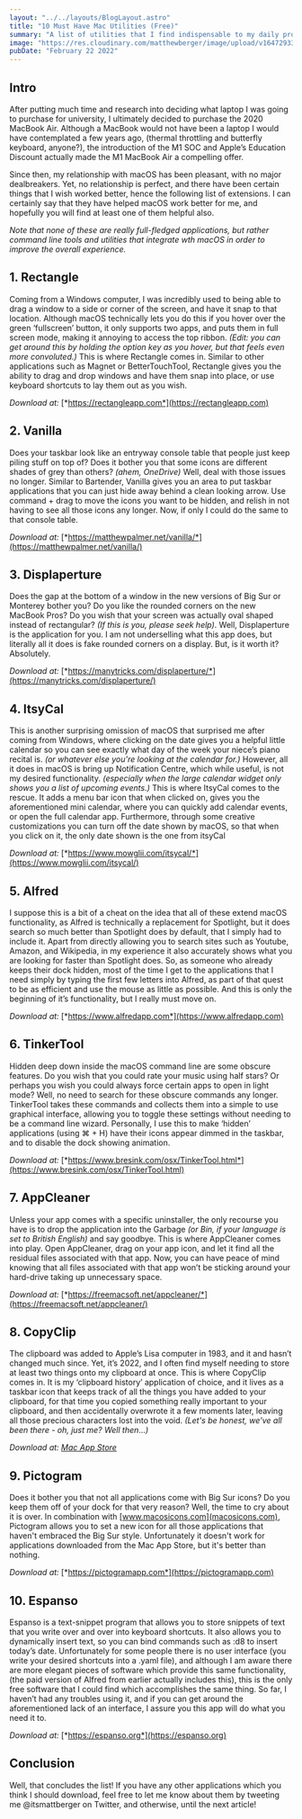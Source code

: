 ```yaml
---
layout: "../../layouts/BlogLayout.astro"
title: "10 Must Have Mac Utilities (Free)"
summary: "A list of utilities that I find indispensable to my daily productivity, which I highly recommend to anyone with a Mac!"
image: "https://res.cloudinary.com/matthewberger/image/upload/v1647293359/howard_bouchevereau_S2r2_Ex8jv2o_unsplash_9d5e93e9ab.jpg"
pubDate: "February 22 2022"
---
```


## Intro

After putting much time and research into deciding what laptop I was going to purchase for university, I ultimately decided to purchase the 2020 MacBook Air. Although a MacBook would not have been a laptop I would have contemplated a few years ago, (thermal throttling and butterfly keyboard, anyone?), the introduction of the M1 SOC and Apple’s Education Discount actually made the M1 MacBook Air a compelling offer.

Since then, my relationship with macOS has been pleasant, with no major dealbreakers. Yet, no relationship is perfect, and there have been certain things that I wish worked better, hence the following list of extensions. I can certainly say that they have helped macOS work better for me, and hopefully you will find at least one of them helpful also.

*Note that none of these are really full-fledged applications, but rather command line tools and utilities that integrate wth macOS in order to improve the overall experience.*

## 1. Rectangle

Coming from a Windows computer, I was incredibly used to being able to drag a window to a side or corner of the screen, and have it snap to that location. Although macOS technically lets you do this if you hover over the green ‘fullscreen’ button, it only supports two apps, and puts them in full screen mode, making it annoying to access the top ribbon. *(Edit: you can get around this by holding the option key as you hover, but that feels even more convoluted.)* This is where Rectangle comes in. Similar to other applications such as Magnet or BetterTouchTool, Rectangle gives you the ability to drag and drop windows and have them snap into place, or use keyboard shortcuts to lay them out as you wish.

*Download at:* [*https://rectangleapp.com*](https://rectangleapp.com)

## 2. Vanilla

Does your taskbar look like an entryway console table that people just keep piling stuff on top of? Does it bother you that some icons are different shades of grey than others? *(ahem, OneDrive)* Well, deal with those issues no longer. Similar to Bartender, Vanilla gives you an area to put taskbar applications that you can just hide away behind a clean looking arrow. Use command + drag to move the icons you want to be hidden, and relish in not having to see all those icons any longer. Now, if only I could do the same to that console table.

*Download at:* [*https://matthewpalmer.net/vanilla/*](https://matthewpalmer.net/vanilla/)

## 3. Displaperture

Does the gap at the bottom of a window in the new versions of Big Sur or Monterey bother you? Do you like the rounded corners on the new MacBook Pros? Do you wish that your screen was actually oval shaped instead of rectangular? *(If this is you, please seek help)*. Well, Displaperture is the application for you. I am not underselling what this app does, but literally all it does is fake rounded corners on a display. But, is it worth it? Absolutely.

*Download at:* [*https://manytricks.com/displaperture/*](https://manytricks.com/displaperture/)

## 4. ItsyCal

This is another surprising omission of macOS that surprised me after coming from Windows, where clicking on the date gives you a helpful little calendar so you can see exactly what day of the week your niece’s piano recital is. *(or whatever else you're looking at the calendar for.)* However, all it does in macOS is bring up Notification Centre, which while useful, is not my desired functionality. *(especially when the large calendar widget only shows you a list of upcoming events.)* This is where ItsyCal comes to the rescue. It adds a menu bar icon that when clicked on, gives you the aforementioned mini calendar, where you can quickly add calendar events, or open the full calendar app.  Furthermore, through some creative customizations you can turn off the date shown by macOS, so that when you click on it, the only date shown is the one from itsyCal

*Download at:* [*https://www.mowglii.com/itsycal/*](https://www.mowglii.com/itsycal/)

## 5. Alfred

I suppose this is a bit of a cheat on the idea that all of these extend macOS functionality, as Alfred is technically a replacement for Spotlight, but it does search so much better than Spotlight does by default, that I simply had to include it. Apart from directly allowing you to search sites such as Youtube, Amazon, and Wikipedia, in my experience it also accurately shows what you are looking for faster than Spotlight does. So, as someone who already keeps their dock hidden, most of the time I get to the applications that I need simply by typing the first few letters into Alfred, as part of that quest to be as efficient and use the mouse as little as possible. And this is only the beginning of it’s functionality, but I really must move on.

*Download at:* [*https://www.alfredapp.com*](https://www.alfredapp.com)

## 6. TinkerTool

Hidden deep down inside the macOS command line are some obscure features. Do you wish that you could rate your music using half stars? Or perhaps you wish you could always force certain apps to open in light mode? Well, no need to search for these obscure commands any longer. TinkerTool takes these commands and collects them into a simple to use graphical interface, allowing you to toggle these settings without needing to be a command line wizard. Personally, I use this to make ‘hidden’ applications (using ⌘ + H) have their icons appear dimmed in the taskbar, and to disable the dock showing animation.

*Download at:* [*https://www.bresink.com/osx/TinkerTool.html*](https://www.bresink.com/osx/TinkerTool.html)

## 7. AppCleaner

Unless your app comes with a specific uninstaller, the only recourse you have is to drop the application into the Garbage *(or Bin, if your language is set to British English)* and say goodbye. This is where AppCleaner comes into play. Open AppCleaner, drag on your app icon, and let it find all the residual files associated with that app. Now, you can have peace of mind knowing that all files associated with that app won’t be sticking around your hard-drive taking up unnecessary space.

*Download at:* [*https://freemacsoft.net/appcleaner/*](https://freemacsoft.net/appcleaner/)

## 8. CopyClip

The clipboard was added to Apple’s Lisa computer in 1983, and it and hasn’t changed much since. Yet, it’s 2022, and I often find myself needing to store at least two things onto my clipboard at once. This is where CopyClip comes in. It is my ‘clipboard history’ application of choice, and it lives as a taskbar icon that keeps track of all the things you have added to your clipboard, for that time you copied something really important to your clipboard, and then accidentally overwrote it a few moments later, leaving all those precious characters lost into the void. *(Let's be honest, we've all been there - oh, just me? Well then*…*)*

*Download at:* [*Mac App Store*](https://apps.apple.com/ca/app/copyclip-clipboard-history/id595191960?mt=12)

## 9. Pictogram

Does it bother you that not all applications come with Big Sur icons? Do you keep them off of your dock for that very reason? Well, the time to cry about it is over. In combination with [www.macosicons.com](macosicons.com), Pictogram allows you to set a new icon for all those applications that haven't embraced the Big Sur style. Unfortunately it doesn't work for applications downloaded from the Mac App Store, but it's better than nothing.

*Download at:* [*https://pictogramapp.com*](https://pictogramapp.com)

## 10. Espanso

Espanso is a text-snippet program that allows you to store snippets of text that you write over and over into keyboard shortcuts. It also allows you to dynamically insert text, so you can bind commands such as :d8  to insert today’s date. Unfortunately for some people there is no user interface (you write your desired shortcuts into a .yaml file), and although I am aware there are more elegant pieces of software which provide this same functionality, (the paid version of Alfred from earlier actually includes this), this is the only free software that I could find which accomplishes the same thing. So far, I haven’t had any troubles using it, and if you can get around the aforementioned lack of an interface, I assure you this app will do what you need it to.

*Download at:* [*https://espanso.org*](https://espanso.org)

## Conclusion

Well, that concludes the list! If you have any other applications which you think I should download, feel free to let me know about them by tweeting me @itsmattberger on Twitter, and otherwise, until the next article!



